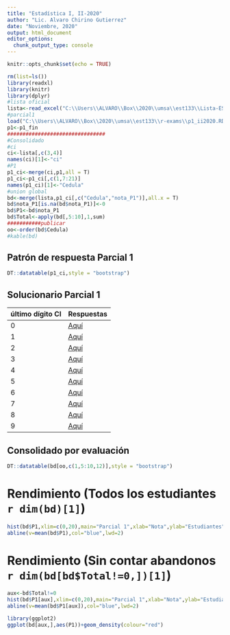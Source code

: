 ```yaml
---
title: "Estadística I, II-2020"
author: "Lic. Alvaro Chirino Gutierrez"
date: "Noviembre, 2020"
output: html_document
editor_options: 
  chunk_output_type: console
---
```


```r
knitr::opts_chunk$set(echo = TRUE)
```

```r
rm(list=ls())
library(readxl)
library(knitr)
library(dplyr)
#lista oficial
lista<-read_excel("C:\\Users\\ALVARO\\Box\\2020\\umsa\\est133\\Lista-EST 133-2020-SEGUNDO-C.xls",range = "A11:J113")
#parcial1
load("C:\\Users\\ALVARO\\Box\\2020\\umsa\\est133\\r-exams\\p1_ii2020.RData")
p1<-p1_fin
################################
#Consolidado
#ci
ci<-lista[,c(3,4)]
names(ci)[1]<-"ci"
#P1
p1_ci<-merge(ci,p1,all = T)
p1_ci<-p1_ci[,c(1,7:21)]
names(p1_ci)[1]<-"Cedula"
#union global
bd<-merge(lista,p1_ci[,c("Cedula","nota_P1")],all.x = T)
bd$nota_P1[is.na(bd$nota_P1)]<-0
bd$P1<-bd$nota_P1
bd$Total<-apply(bd[,5:10],1,sum)
###########publicar 
oo<-order(bd$Cedula)
#kable(bd)
```

## Patrón de respuesta Parcial 1

```r
DT::datatable(p1_ci,style = "bootstrap")
```

## Solucionario Parcial 1

último dígito CI | Respuestas
------|---------
0 | [Aquí]()
1 | [Aquí]()
2 | [Aquí]()
3 | [Aquí]()
4 | [Aquí]()
5 | [Aquí]()
6 | [Aquí]()
7 | [Aquí]()
8 | [Aquí]()
9 | [Aquí]()


## Consolidado por evaluación

```r
DT::datatable(bd[oo,c(1,5:10,12)],style = "bootstrap")
```


# Rendimiento (Todos los estudiantes `r dim(bd)[1]`)

```r
hist(bd$P1,xlim=c(0,20),main="Parcial 1",xlab="Nota",ylab="Estudiantes")
abline(v=mean(bd$P1),col="blue",lwd=2)
```

# Rendimiento (Sin contar abandonos `r dim(bd[bd$Total!=0,])[1]`)

```r
aux<-bd$Total!=0
hist(bd$P1[aux],xlim=c(0,20),main="Parcial 1",xlab="Nota",ylab="Estudiantes")
abline(v=mean(bd$P1[aux]),col="blue",lwd=2)

library(ggplot2)
ggplot(bd[aux,],aes(P1))+geom_density(colour="red")
```